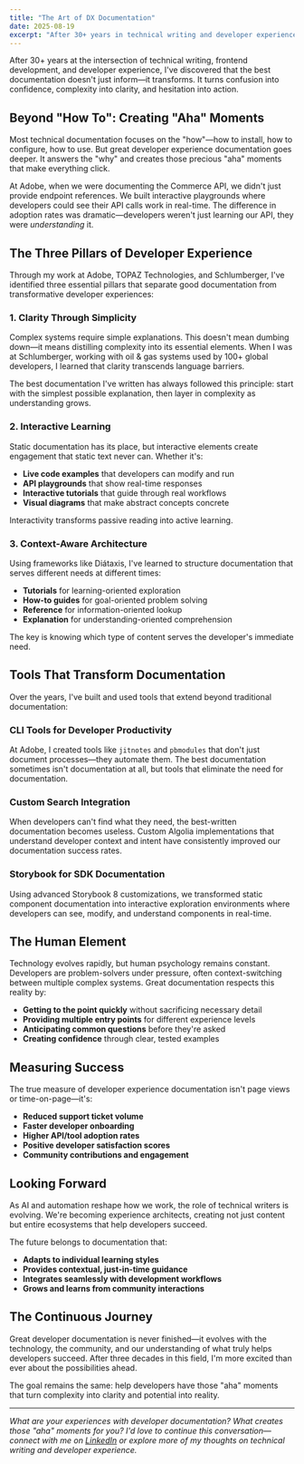 ```yaml
---
title: "The Art of DX Documentation"
date: 2025-08-19
excerpt: "After 30+ years in technical writing and developer experience, I've learned that great documentation isn't just about explaining how something works—it's about creating moments of clarity that transform confusion into confidence."
---
```


After 30+ years at the intersection of technical writing, frontend development, and developer experience, I've discovered that the best documentation doesn't just inform—it transforms. It turns confusion into confidence, complexity into clarity, and hesitation into action.

## Beyond "How To": Creating "Aha" Moments

Most technical documentation focuses on the "how"—how to install, how to configure, how to use. But great developer experience documentation goes deeper. It answers the "why" and creates those precious "aha" moments that make everything click.

At Adobe, when we were documenting the Commerce API, we didn't just provide endpoint references. We built interactive playgrounds where developers could see their API calls work in real-time. The difference in adoption rates was dramatic—developers weren't just learning our API, they were *understanding* it.

## The Three Pillars of Developer Experience

Through my work at Adobe, TOPAZ Technologies, and Schlumberger, I've identified three essential pillars that separate good documentation from transformative developer experiences:

### 1. Clarity Through Simplicity

Complex systems require simple explanations. This doesn't mean dumbing down—it means distilling complexity into its essential elements. When I was at Schlumberger, working with oil & gas systems used by 100+ global developers, I learned that clarity transcends language barriers.

The best documentation I've written has always followed this principle: start with the simplest possible explanation, then layer in complexity as understanding grows.

### 2. Interactive Learning

Static documentation has its place, but interactive elements create engagement that static text never can. Whether it's:

- **Live code examples** that developers can modify and run
- **API playgrounds** that show real-time responses  
- **Interactive tutorials** that guide through real workflows
- **Visual diagrams** that make abstract concepts concrete

Interactivity transforms passive reading into active learning.

### 3. Context-Aware Architecture

Using frameworks like Diátaxis, I've learned to structure documentation that serves different needs at different times:

- **Tutorials** for learning-oriented exploration
- **How-to guides** for goal-oriented problem solving  
- **Reference** for information-oriented lookup
- **Explanation** for understanding-oriented comprehension

The key is knowing which type of content serves the developer's immediate need.

## Tools That Transform Documentation

Over the years, I've built and used tools that extend beyond traditional documentation:

### CLI Tools for Developer Productivity
At Adobe, I created tools like `jitnotes` and `pbmodules` that don't just document processes—they automate them. The best documentation sometimes isn't documentation at all, but tools that eliminate the need for documentation.

### Custom Search Integration
When developers can't find what they need, the best-written documentation becomes useless. Custom Algolia implementations that understand developer context and intent have consistently improved our documentation success rates.

### Storybook for SDK Documentation
Using advanced Storybook 8 customizations, we transformed static component documentation into interactive exploration environments where developers can see, modify, and understand components in real-time.

## The Human Element

Technology evolves rapidly, but human psychology remains constant. Developers are problem-solvers under pressure, often context-switching between multiple complex systems. Great documentation respects this reality by:

- **Getting to the point quickly** without sacrificing necessary detail
- **Providing multiple entry points** for different experience levels
- **Anticipating common questions** before they're asked
- **Creating confidence** through clear, tested examples

## Measuring Success

The true measure of developer experience documentation isn't page views or time-on-page—it's:

- **Reduced support ticket volume**
- **Faster developer onboarding**
- **Higher API/tool adoption rates**
- **Positive developer satisfaction scores**
- **Community contributions and engagement**

## Looking Forward

As AI and automation reshape how we work, the role of technical writers is evolving. We're becoming experience architects, creating not just content but entire ecosystems that help developers succeed.

The future belongs to documentation that:
- **Adapts to individual learning styles**
- **Provides contextual, just-in-time guidance**  
- **Integrates seamlessly with development workflows**
- **Grows and learns from community interactions**

## The Continuous Journey

Great developer documentation is never finished—it evolves with the technology, the community, and our understanding of what truly helps developers succeed. After three decades in this field, I'm more excited than ever about the possibilities ahead.

The goal remains the same: help developers have those "aha" moments that turn complexity into clarity and potential into reality.

---

*What are your experiences with developer documentation? What creates those "aha" moments for you? I'd love to continue this conversation—connect with me on [LinkedIn](https://linkedin.com/in/brucedenham/) or explore more of my thoughts on technical writing and developer experience.*
